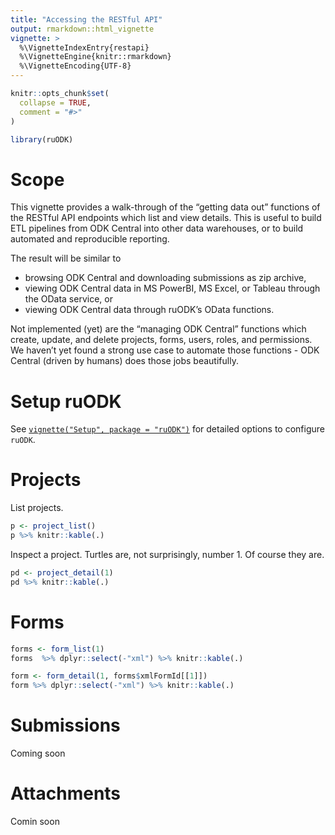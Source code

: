 ```yaml
---
title: "Accessing the RESTful API"
output: rmarkdown::html_vignette
vignette: >
  %\VignetteIndexEntry{restapi}
  %\VignetteEngine{knitr::rmarkdown}
  %\VignetteEncoding{UTF-8}
---
```


```r
knitr::opts_chunk$set(
  collapse = TRUE,
  comment = "#>"
)
```

```r
library(ruODK)
```

# Scope
This vignette provides a walk-through of the "getting data out" functions of
the RESTful API endpoints which list and view details.
This is useful to build ETL pipelines from ODK Central into other data warehouses,
or to build automated and reproducible reporting. 

The result will be similar to

* browsing ODK Central and downloading submissions as zip archive,
* viewing ODK Central data in MS PowerBI, MS Excel, or Tableau through the
  OData service, or
* viewing ODK Central data through ruODK's OData functions.

Not implemented (yet) are the "managing ODK Central" functions which create, 
update, and delete projects, forms, users, roles, and permissions. 
We haven't yet found a strong use case to automate those functions - 
ODK Central (driven by humans) does those jobs beautifully.

# Setup ruODK
See [`vignette("Setup", package = "ruODK")`](https://dbca-wa.github.io/ruODK/articles/setup.html) 
for detailed options to configure `ruODK`.

# Projects

List projects.

```r
p <- project_list()
p %>% knitr::kable(.)
```

Inspect a project. Turtles are, not surprisingly, number 1. Of course they are.

```r
pd <- project_detail(1)
pd %>% knitr::kable(.)
```

# Forms

```r
forms <- form_list(1)
forms  %>% dplyr::select(-"xml") %>% knitr::kable(.)
```

```r
form <- form_detail(1, forms$xmlFormId[[1]])
form %>% dplyr::select(-"xml") %>% knitr::kable(.)
```

# Submissions
Coming soon

# Attachments
Comin soon